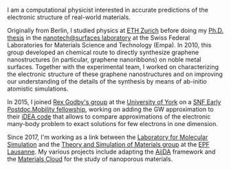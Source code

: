 I am a computational physicist interested in accurate predictions of the electronic structure of real-world materials.

Originally from Berlin, I studied physics at [ETH Zurich](https://ethz.ch/en.html) before doing my [Ph.D. thesis](https://drive.google.com/file/d/0B7lz1BqbSo58M1V2TmlIYmJTX28/view?resourcekey=0-2QkFjLYI9Kb7p3Fou3REFA) in the [nanotech@surfaces laboratory](https://www.empa.ch/web/s205/) at the Swiss Federal Laboratories for Materials Science and Technology (Empa). In 2010, this group developed an chemical route to directly synthesize graphene nanostructures (in particular, graphene nanoribbons) on noble metal surfaces. Together with the experimental team, I worked on characterizing the electronic structure of these graphene nanostructures and on improving our understanding of the details of the synthesis by means of ab-initio atomistic simulations.

In 2015, I joined [Rex Godby's group](https://www-users.york.ac.uk/~rwg3/) at the [University of York](https://www.york.ac.uk/physics/) on a [SNF Early Postdoc.Mobility fellowship](https://p3.snf.ch/person-599298-Talirz-Leopold), working on adding the GW approximation to their [iDEA code](https://www-users.york.ac.uk/~rwg3/idea.html) that allows to compare approximations of the electronic many-body problem to exact solutions for few electrons in one dimension.

Since 2017, I'm working as a link between the [Laboratory for Molecular Simulation](https://www.epfl.ch/labs/lsmo/) and the [Theory and Simulation of Materials group](http://theossrv1.epfl.ch/) at the [EPF Lausanne](https://www.epfl.ch/en/). My various projects include adapting the [AiiDA](https://www.aiida.net/) framework and the [Materials Cloud](https://www.materialscloud.org/) for the study of nanoporous materials.
